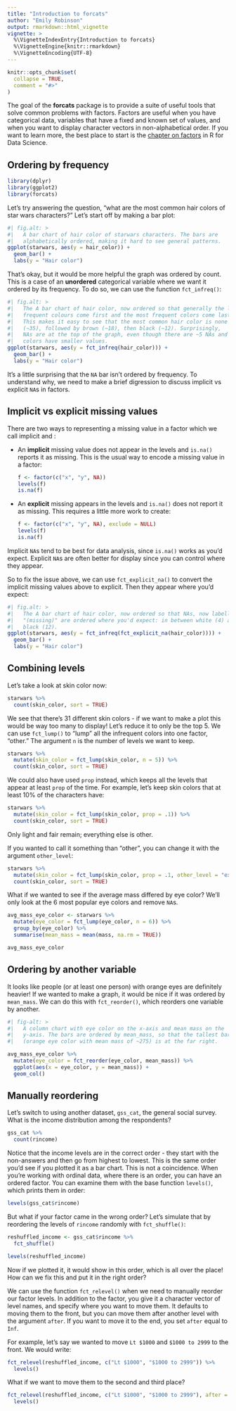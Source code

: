 ```yaml
---
title: "Introduction to forcats"
author: "Emily Robinson"
output: rmarkdown::html_vignette
vignette: >
  %\VignetteIndexEntry{Introduction to forcats}
  %\VignetteEngine{knitr::rmarkdown}
  %\VignetteEncoding{UTF-8}
---
```


```r
knitr::opts_chunk$set(
  collapse = TRUE,
  comment = "#>"
)
```

The goal of the **forcats** package is to provide a suite of useful tools that solve common problems with factors.
Factors are useful when you have categorical data, variables that have a fixed and known set of values, and when you want to display character vectors in non-alphabetical order.
If you want to learn more, the best place to start is the [chapter on factors](https://r4ds.had.co.nz/factors.html) in R for Data Science.

## Ordering by frequency

```r
library(dplyr)
library(ggplot2)
library(forcats)
```

Let's try answering the question, "what are the most common hair colors of star wars characters?" Let's start off by making a bar plot:

```r
#| fig.alt: >
#|   A bar chart of hair color of starwars characters. The bars are
#|   alphabetically ordered, making it hard to see general patterns.
ggplot(starwars, aes(y = hair_color)) + 
  geom_bar() + 
  labs(y = "Hair color")
```

That's okay, but it would be more helpful the graph was ordered by count.
This is a case of an **unordered** categorical variable where we want it ordered by its frequency.
To do so, we can use the function `fct_infreq()`:

```r
#| fig.alt: >
#|   The A bar chart of hair color, now ordered so that generally the least
#|   frequent colours come first and the most frequent colors come last.
#|   This makes it easy to see that the most common hair color is none 
#|   (~35), followed by brown (~18), then black (~12). Surprisingly,
#|   NAs are at the top of the graph, even though there are ~5 NAs and other
#|   colors have smaller values.
ggplot(starwars, aes(y = fct_infreq(hair_color))) + 
  geom_bar() + 
  labs(y = "Hair color")
```

It's a little surprising that the `NA` bar isn't ordered by frequency.
To understand why, we need to make a brief digression to discuss implicit vs explicit `NA`s in factors.

## Implicit vs explicit missing values

There are two ways to representing a missing value in a factor which we call implicit and :

-   An **implicit** missing value does not appear in the levels and `is.na()` reports it as missing. This is the usual way to encode a missing value in a factor:

    ```r
    f <- factor(c("x", "y", NA))
    levels(f)
    is.na(f)
    ```

-   An **explicit** missing appears in the levels and `is.na()` does not report it as missing. This requires a little more work to create:

    ```r
    f <- factor(c("x", "y", NA), exclude = NULL)
    levels(f)
    is.na(f)
    ```

Implicit `NA`s tend to be best for data analysis, since `is.na()` works as you'd expect.
Explicit `NA`s are often better for display since you can control where they appear.

So to fix the issue above, we can use `fct_explicit_na()` to convert the implicit missing values above to explicit.
Then they appear where you'd expect:

```r
#| fig.alt: >
#|   The A bar chart of hair color, now ordered so that NAs, now labelled
#|   "(missing)" are ordered where you'd expect: in between white (4) and
#|   black (12).
ggplot(starwars, aes(y = fct_infreq(fct_explicit_na(hair_color)))) + 
  geom_bar() + 
  labs(y = "Hair color")
```

## Combining levels

Let's take a look at skin color now:

```r
starwars %>%
  count(skin_color, sort = TRUE)
```

We see that there's 31 different skin colors - if we want to make a plot this would be way too many to display!
Let's reduce it to only be the top 5.
We can use `fct_lump()` to "lump" all the infrequent colors into one factor, "other." The argument `n` is the number of levels we want to keep.

```r
starwars %>%
  mutate(skin_color = fct_lump(skin_color, n = 5)) %>%
  count(skin_color, sort = TRUE)
```

We could also have used `prop` instead, which keeps all the levels that appear at least `prop` of the time.
For example, let's keep skin colors that at least 10% of the characters have:

```r
starwars %>%
  mutate(skin_color = fct_lump(skin_color, prop = .1)) %>%
  count(skin_color, sort = TRUE)
```

Only light and fair remain; everything else is other.

If you wanted to call it something than "other", you can change it with the argument `other_level`:

```r
starwars %>%
  mutate(skin_color = fct_lump(skin_color, prop = .1, other_level = "extra")) %>%
  count(skin_color, sort = TRUE)
```

What if we wanted to see if the average mass differed by eye color?
We'll only look at the 6 most popular eye colors and remove `NA`s.

```r
avg_mass_eye_color <- starwars %>%
  mutate(eye_color = fct_lump(eye_color, n = 6)) %>%
  group_by(eye_color) %>%
  summarise(mean_mass = mean(mass, na.rm = TRUE))

avg_mass_eye_color
```

## Ordering by another variable

It looks like people (or at least one person) with orange eyes are definitely heavier!
If we wanted to make a graph, it would be nice if it was ordered by `mean_mass`.
We can do this with `fct_reorder()`, which reorders one variable by another.

```r
#| fig-alt: >
#|   A column chart with eye color on the x-axis and mean mass on the 
#|   y-axis. The bars are ordered by mean_mass, so that the tallest bar
#|   (orange eye color with mean mass of ~275) is at the far right.

avg_mass_eye_color %>%
  mutate(eye_color = fct_reorder(eye_color, mean_mass)) %>%
  ggplot(aes(x = eye_color, y = mean_mass)) + 
  geom_col()
```

## Manually reordering

Let's switch to using another dataset, `gss_cat`, the general social survey.
What is the income distribution among the respondents?

```r
gss_cat %>%
  count(rincome)
```

Notice that the income levels are in the correct order - they start with the non-answers and then go from highest to lowest.
This is the same order you'd see if you plotted it as a bar chart.
This is not a coincidence.
When you're working with ordinal data, where there is an order, you can have an ordered factor.
You can examine them with the base function `levels()`, which prints them in order:

```r
levels(gss_cat$rincome)
```

But what if your factor came in the wrong order?
Let's simulate that by reordering the levels of `rincome` randomly with `fct_shuffle()`:

```r
reshuffled_income <- gss_cat$rincome %>%
  fct_shuffle()

levels(reshuffled_income)
```

Now if we plotted it, it would show in this order, which is all over the place!
How can we fix this and put it in the right order?

We can use the function `fct_relevel()` when we need to manually reorder our factor levels.
In addition to the factor, you give it a character vector of level names, and specify where you want to move them.
It defaults to moving them to the front, but you can move them after another level with the argument `after`.
If you want to move it to the end, you set `after` equal to `Inf`.

For example, let's say we wanted to move `Lt $1000` and `$1000 to 2999` to the front.
We would write:

```r
fct_relevel(reshuffled_income, c("Lt $1000", "$1000 to 2999")) %>%
  levels()
```

What if we want to move them to the second and third place?

```r
fct_relevel(reshuffled_income, c("Lt $1000", "$1000 to 2999"), after = 1) %>%
  levels()
```
